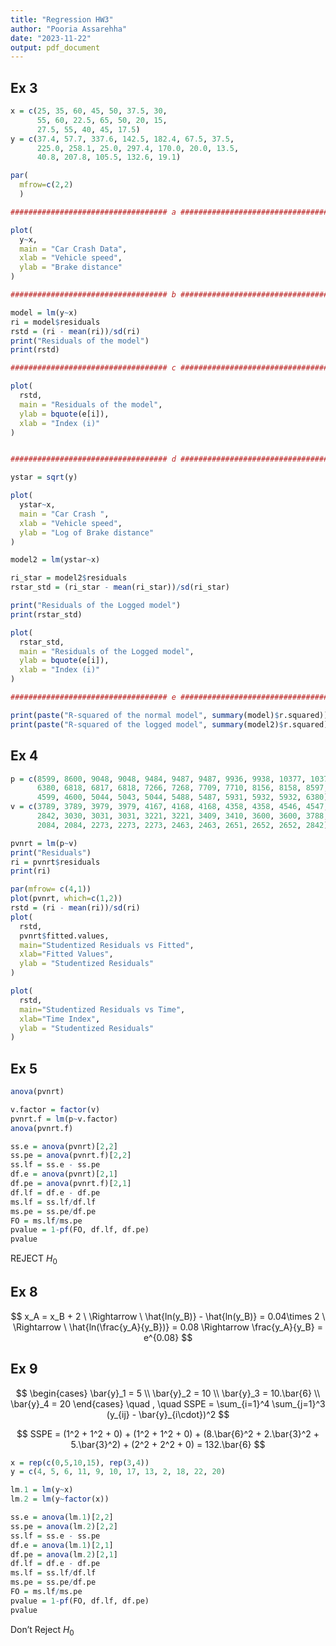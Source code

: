```yaml
---
title: "Regression HW3"
author: "Pooria Assarehha"
date: "2023-11-22"
output: pdf_document
---
```


## Ex 3

```r
x = c(25, 35, 60, 45, 50, 37.5, 30,
      55, 60, 22.5, 65, 50, 20, 15,
      27.5, 55, 40, 45, 17.5)
y = c(37.4, 57.7, 337.6, 142.5, 182.4, 67.5, 37.5,
      225.0, 258.1, 25.0, 297.4, 170.0, 20.0, 13.5,
      40.8, 207.8, 105.5, 132.6, 19.1)

par(
  mfrow=c(2,2)
  )

################################### a ##########################################

plot(
  y~x, 
  main = "Car Crash Data",
  xlab = "Vehicle speed",
  ylab = "Brake distance"
)

################################### b ##########################################

model = lm(y~x)
ri = model$residuals
rstd = (ri - mean(ri))/sd(ri)
print("Residuals of the model")
print(rstd)

################################### c ##########################################

plot(
  rstd, 
  main = "Residuals of the model",
  ylab = bquote(e[i]),
  xlab = "Index (i)"
)


################################### d ##########################################

ystar = sqrt(y)

plot(
  ystar~x, 
  main = "Car Crash ",
  xlab = "Vehicle speed",
  ylab = "Log of Brake distance"
)

model2 = lm(ystar~x)

ri_star = model2$residuals
rstar_std = (ri_star - mean(ri_star))/sd(ri_star)

print("Residuals of the Logged model")
print(rstar_std)

plot(
  rstar_std, 
  main = "Residuals of the Logged model",
  ylab = bquote(e[i]),
  xlab = "Index (i)"
)

################################### e ##########################################

print(paste("R-squared of the normal model", summary(model)$r.squared))
print(paste("R-squared of the logged model", summary(model2)$r.squared))

```

## Ex 4

```r
p = c(8599, 8600, 9048, 9048, 9484, 9487, 9487, 9936, 9938, 10377, 10379,
      6380, 6818, 6817, 6818, 7266, 7268, 7709, 7710, 8156, 8158, 8597,
      4599, 4600, 5044, 5043, 5044, 5488, 5487, 5931, 5932, 5932, 6380)
v = c(3789, 3789, 3979, 3979, 4167, 4168, 4168, 4358, 4358, 4546, 4547,
      2842, 3030, 3031, 3031, 3221, 3221, 3409, 3410, 3600, 3600, 3788,
      2084, 2084, 2273, 2273, 2273, 2463, 2463, 2651, 2652, 2652, 2842)

pvnrt = lm(p~v)
print("Residuals")
ri = pvnrt$residuals
print(ri)

```

```r
par(mfrow= c(4,1))
plot(pvnrt, which=c(1,2))
rstd = (ri - mean(ri))/sd(ri)
plot(
  rstd,
  pvnrt$fitted.values,
  main="Studentized Residuals vs Fitted",
  xlab="Fitted Values",
  ylab = "Studentized Residuals"
)

plot(
  rstd,
  main="Studentized Residuals vs Time",
  xlab="Time Index",
  ylab = "Studentized Residuals"
)

```

## Ex 5

```r
anova(pvnrt)
```

```r
v.factor = factor(v)
pvnrt.f = lm(p~v.factor)
anova(pvnrt.f)
```

```r
ss.e = anova(pvnrt)[2,2]
ss.pe = anova(pvnrt.f)[2,2]
ss.lf = ss.e - ss.pe
df.e = anova(pvnrt)[2,1]
df.pe = anova(pvnrt.f)[2,1]
df.lf = df.e - df.pe
ms.lf = ss.lf/df.lf
ms.pe = ss.pe/df.pe
FO = ms.lf/ms.pe
pvalue = 1-pf(FO, df.lf, df.pe)
pvalue
```

REJECT $H_0$

## Ex 8

$$
x_A = x_B + 2 \ \Rightarrow \ \hat{ln(y_B)} - \hat{ln(y_B)} = 0.04\times 2 \ \Rightarrow \ \hat{ln(\frac{y_A}{y_B})} = 0.08 \Rightarrow \frac{y_A}{y_B} = e^{0.08}
$$

## Ex 9

$$
\begin{cases} \bar{y}_1 = 5 \\ \bar{y}_2 = 10 \\ \bar{y}_3 = 10.\bar{6} \\ \bar{y}_4 = 20 
\end{cases} \quad , \quad SSPE = \sum_{i=1}^4 \sum_{j=1}^3 (y_{ij} - \bar{y}_{i\cdot})^2 
$$

$$
SSPE = (1^2 + 1^2 + 0) + (1^2 + 1^2 + 0) + (8.\bar{6}^2 + 2.\bar{3}^2 + 5.\bar{3}^2) + (2^2 + 2^2 + 0) = 132.\bar{6}
$$

```r
x = rep(c(0,5,10,15), rep(3,4))
y = c(4, 5, 6, 11, 9, 10, 17, 13, 2, 18, 22, 20)

lm.1 = lm(y~x)
lm.2 = lm(y~factor(x))

ss.e = anova(lm.1)[2,2]
ss.pe = anova(lm.2)[2,2]
ss.lf = ss.e - ss.pe
df.e = anova(lm.1)[2,1]
df.pe = anova(lm.2)[2,1]
df.lf = df.e - df.pe
ms.lf = ss.lf/df.lf
ms.pe = ss.pe/df.pe
FO = ms.lf/ms.pe
pvalue = 1-pf(FO, df.lf, df.pe)
pvalue
```

Don't Reject $H_0$
